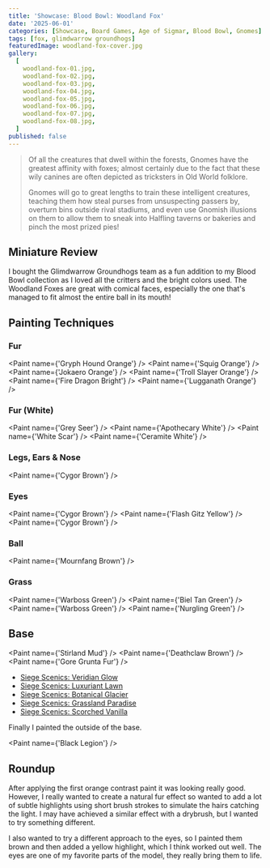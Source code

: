 ```yaml
---
title: 'Showcase: Blood Bowl: Woodland Fox'
date: '2025-06-01'
categories: [Showcase, Board Games, Age of Sigmar, Blood Bowl, Gnomes]
tags: [fox, glimdwarrow groundhogs]
featuredImage: woodland-fox-cover.jpg
gallery:
  [
    woodland-fox-01.jpg,
    woodland-fox-02.jpg,
    woodland-fox-03.jpg,
    woodland-fox-04.jpg,
    woodland-fox-05.jpg,
    woodland-fox-06.jpg,
    woodland-fox-07.jpg,
    woodland-fox-08.jpg,
  ]
published: false
---
```



> Of all the creatures that dwell within the forests, Gnomes have the greatest affinity with foxes; almost certainly
> due to the fact that these wily canines are often depicted as tricksters in Old World folklore.
>
> Gnomes will go to great lengths to train these intelligent creatures, teaching them how steal purses from unsuspecting
> passers by, overturn bins outside rival stadiums, and even use Gnomish illusions on them to allow them to sneak into
> Halfling taverns or bakeries and pinch the most prized pies!

## Miniature Review

I bought the Glimdwarrow Groundhogs team as a fun addition to my Blood Bowl collection as I loved all the critters
and the bright colors used. The Woodland Foxes are great with comical faces, especially the one that's managed
to fit almost the entire ball in its mouth!

## Painting Techniques

### Fur

<Paint name={'Gryph Hound Orange'} />
<Paint name={'Squig Orange'} />
<Paint name={'Jokaero Orange'} />
<Paint name={'Troll Slayer Orange'} />
<Paint name={'Fire Dragon Bright'} />
<Paint name={'Lugganath Orange'} />

### Fur (White)

<Paint name={'Grey Seer'} />
<Paint name={'Apothecary White'} />
<Paint name={'White Scar'} />
<Paint name={'Ceramite White'} />

### Legs, Ears & Nose

<Paint name={'Cygor Brown'} />

### Eyes

<Paint name={'Cygor Brown'} />
<Paint name={'Flash Gitz Yellow'} />
<Paint name={'Cygor Brown'} />

### Ball

<Paint name={'Mournfang Brown'} />

### Grass

<Paint name={'Warboss Green'} />
<Paint name={'Biel Tan Green'} />
<Paint name={'Warboss Green'} />
<Paint name={'Nurgling Green'} />

## Base

<Paint name={'Stirland Mud'} />
<Paint name={'Deathclaw Brown'} />
<Paint name={'Gore Grunta Fur'} />

- [Siege Scenics: Veridian Glow](https://siegescenics.co.uk/product/veridian-glow-tufts/)
- [Siege Scenics: Luxuriant Lawn](https://siegescenics.co.uk/product/luxuriant-lawn-tufts/)
- [Siege Scenics: Botanical Glacier](https://siegescenics.co.uk/product/botanical-glacier-tufts/)
- [Siege Scenics: Grassland Paradise](https://siegescenics.co.uk/product/grassland-paradise-tufts/)
- [Siege Scenics: Scorched Vanilla](https://siegescenics.co.uk/product/scorched-vanilla/)

Finally I painted the outside of the base.

<Paint name={'Black Legion'} />

## Roundup

After applying the first orange contrast paint it was looking really good. However, I really wanted to create a natural
fur effect so wanted to add a lot of subtle highlights using short brush strokes to simulate the hairs catching the
light. I may have achieved a similar effect with a drybrush, but I wanted to try something different.

I also wanted to try a different approach to the eyes, so I painted them brown and then added a yellow highlight, which
I think worked out well. The eyes are one of my favorite parts of the model, they really bring them to life.
